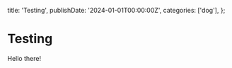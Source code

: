 
  title: 'Testing',
  publishDate: '2024-01-01T00:00:00Z',
  categories: ['dog'],
};

# Testing

Hello there!
